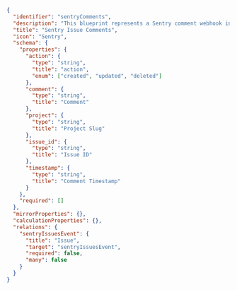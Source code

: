 ```json showLineNumbers
{
  "identifier": "sentryComments",
  "description": "This blueprint represents a Sentry comment webhook in our software catalog",
  "title": "Sentry Issue Comments",
  "icon": "Sentry",
  "schema": {
    "properties": {
      "action": {
        "type": "string",
        "title": "action",
        "enum": ["created", "updated", "deleted"]
      },
      "comment": {
        "type": "string",
        "title": "Comment"
      },
      "project": {
        "type": "string",
        "title": "Project Slug"
      },
      "issue_id": {
        "type": "string",
        "title": "Issue ID"
      },
      "timestamp": {
        "type": "string",
        "title": "Comment Timestamp"
      }
    },
    "required": []
  },
  "mirrorProperties": {},
  "calculationProperties": {},
  "relations": {
    "sentryIssuesEvent": {
      "title": "Issue",
      "target": "sentryIssuesEvent",
      "required": false,
      "many": false
    }
  }
}
```